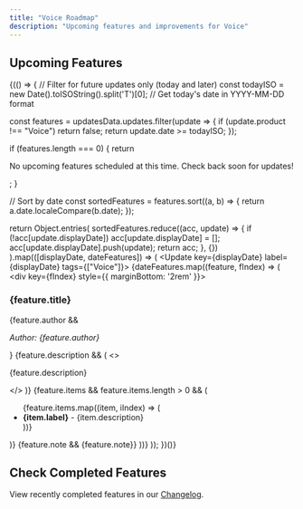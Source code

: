 ```yaml
---
title: "Voice Roadmap"
description: "Upcoming features and improvements for Voice"
---
```



## Upcoming Features

{(() => {
  // Filter for future updates only (today and later)
  const todayISO = new Date().toISOString().split('T')[0]; // Get today's date in YYYY-MM-DD format
  
  const features = updatesData.updates.filter(update => {
    if (update.product !== "Voice") return false;
    return update.date >= todayISO;
  });
  
  if (features.length === 0) {
    return <p>No upcoming features scheduled at this time. Check back soon for updates!</p>;
  }
  
  // Sort by date
  const sortedFeatures = features.sort((a, b) => {
    return a.date.localeCompare(b.date);
  });
  
  return Object.entries(
    sortedFeatures.reduce((acc, update) => {
      if (!acc[update.displayDate]) acc[update.displayDate] = [];
      acc[update.displayDate].push(update);
      return acc;
    }, {})
  ).map(([displayDate, dateFeatures]) => (
    <Update key={displayDate} label={displayDate} tags={["Voice"]}>
      {dateFeatures.map((feature, fIndex) => (
        <div key={fIndex} style={{ marginBottom: '2rem' }}>
          <h3>{feature.title}</h3>
          {feature.author && <p><em>Author: {feature.author}</em></p>}
          {feature.description && (
            <>
              <br />
              <p>{feature.description}</p>
            </>
          )}
          {feature.items && feature.items.length > 0 && (
            <ul>
              {feature.items.map((item, iIndex) => (
                <li key={iIndex}>
                  <strong>{item.label}</strong> - {item.description}
                </li>
              ))}
            </ul>
          )}
          {feature.note && <Note>{feature.note}</Note>}
        </div>
      ))}
    </Update>
  ));
})()}

## Check Completed Features

View recently completed features in our [Changelog](/changelog).